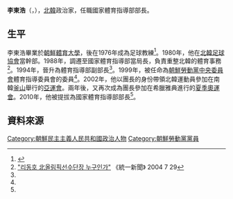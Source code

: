 {{noteTA
|G1=Country
|1=zh:朝鮮; zh-cn:朝鲜; zh-tw:朝鮮; zh-hk:朝鮮; zh-sg:朝鲜;
}}

'''李東浩'''（{{lang|ko|리동호}}，{{bd|1939年|5月8日|||}}），[[北韓|北韓]]政治家，任職國家體育指導部部長。

==生平==
李東浩畢業於[[朝鮮體育大學|朝鮮體育大學]]，後在1976年成為足球教練<ref name="unikorea">{{Cite web |url=http://nkinfo.unikorea.go.kr/nkp/theme/viewPeople.do?pageIndex=1&nkpmno=1108&nkPrsnKornm=&fromYear=&fromMonth=&toYear=&toMonth=&nkPrsnBirthGnacd=&nkPrsnSchulNm=&nkPrsnCareerCn=&nkOrgNm=%EC%B2%B4%EC%9C%A1 |title=리동호 |access-date=2014-03-22 |archive-date=2019-06-11 |archive-url=https://web.archive.org/web/20190611005636/http://nkinfo.unikorea.go.kr/nkp/theme/viewPeople.do?pageIndex=1&nkpmno=1108&nkPrsnKornm=&fromYear=&fromMonth=&toYear=&toMonth=&nkPrsnBirthGnacd=&nkPrsnSchulNm=&nkPrsnCareerCn=&nkOrgNm=%EC%B2%B4%EC%9C%A1 |dead-url=no }}</ref>。1980年，他在[[北韓足球協會|北韓足球協會]]當幹部。1988年，調遷至國家體育指導部當局長，負責重整北韓的體育事務<ref>[http://www.tongilnews.com/news/articleView.html?idxno=46004 "리동호 北올림픽선수단장 누구인가"] {{Wayback|url=http://www.tongilnews.com/news/articleView.html?idxno=46004 |date=20190611060407 }} 《統一新聞》 2004 7 29</ref>。1994年，晉升為體育指導部副部長<ref name="unikorea"/>。1999年，被任命為[[朝鮮勞動黨中央委員會|朝鮮勞動黨中央委員會]]體育指導委員會的委員<ref name="unikorea"/>。2002年，他以團長的身份帶領北韓運動員參加在南韓[[釜山|釜山]]舉行的[[2002年亞洲運動會|亞運會]]。兩年後，又再次成為團長參加在希臘雅典進行的[[2004年夏季奧林匹克運動會|夏季奧運會]]。2010年，他被提拔為國家體育指導部部長<ref name="unikorea"/>。

==資料來源==
{{reflist}}

[[Category:朝鮮民主主義人民共和國政治人物|Category:朝鮮民主主義人民共和國政治人物]]
[[Category:朝鮮勞動黨黨員|Category:朝鮮勞動黨黨員]]